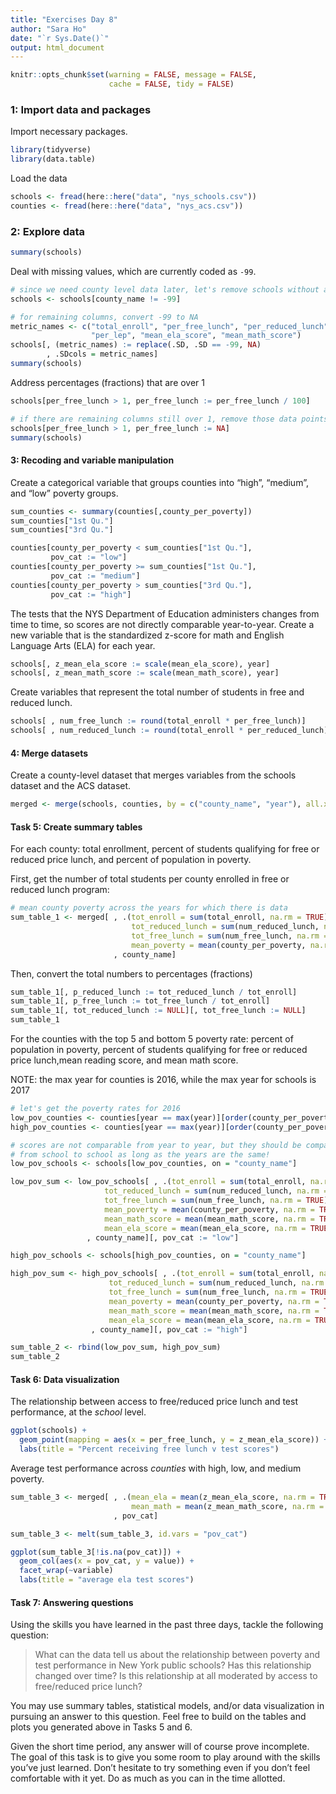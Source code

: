 ```yaml
---
title: "Exercises Day 8"
author: "Sara Ho"
date: "`r Sys.Date()`"
output: html_document
---
```


```r
knitr::opts_chunk$set(warning = FALSE, message = FALSE,
                      cache = FALSE, tidy = FALSE)
```

### 1: Import data and packages 

Import necessary packages.
```r
library(tidyverse)
library(data.table)
```

Load the data
```r
schools <- fread(here::here("data", "nys_schools.csv"))
counties <- fread(here::here("data", "nys_acs.csv"))
```

### 2: Explore data

```r
summary(schools)
```

Deal with missing values, which are currently coded as `-99`.
```r
# since we need county level data later, let's remove schools without a county
schools <- schools[county_name != -99]

# for remaining columns, convert -99 to NA
metric_names <- c("total_enroll", "per_free_lunch", "per_reduced_lunch",
                  "per_lep", "mean_ela_score", "mean_math_score")
schools[, (metric_names) := replace(.SD, .SD == -99, NA)
        , .SDcols = metric_names]
summary(schools)
```

Address percentages (fractions) that are over 1
```r
schools[per_free_lunch > 1, per_free_lunch := per_free_lunch / 100]

# if there are remaining columns still over 1, remove those data points
schools[per_free_lunch > 1, per_free_lunch := NA]
summary(schools)
```

#### 3: Recoding and variable manipulation

Create a categorical variable that groups counties into "high", "medium", and "low" poverty groups.

```r
sum_counties <- summary(counties[,county_per_poverty])
sum_counties["1st Qu."]
sum_counties["3rd Qu."]

counties[county_per_poverty < sum_counties["1st Qu."],
         pov_cat := "low"]
counties[county_per_poverty >= sum_counties["1st Qu."],
         pov_cat := "medium"]
counties[county_per_poverty > sum_counties["3rd Qu."],
         pov_cat := "high"]
```

The tests that the NYS Department of Education administers changes from time to time, so scores are not directly comparable year-to-year. Create a new variable that is the standardized z-score for math and English Language Arts (ELA) for each year.

```r
schools[, z_mean_ela_score := scale(mean_ela_score), year]
schools[, z_mean_math_score := scale(mean_math_score), year]
```

Create variables that represent the total number of students in free and reduced lunch.
```r
schools[ , num_free_lunch := round(total_enroll * per_free_lunch)]
schools[ , num_reduced_lunch := round(total_enroll * per_reduced_lunch)]
```

#### 4: Merge datasets

Create a county-level dataset that merges variables from the schools dataset and the ACS dataset. 

```r
merged <- merge(schools, counties, by = c("county_name", "year"), all.x = TRUE)
```


#### Task 5: Create summary tables

For each county: total enrollment, percent of students qualifying for free or reduced price lunch, and percent of population in poverty.

First, get the number of total students per county enrolled in free or reduced lunch program:

```r
# mean county poverty across the years for which there is data
sum_table_1 <- merged[ , .(tot_enroll = sum(total_enroll, na.rm = TRUE),
                           tot_reduced_lunch = sum(num_reduced_lunch, na.rm = TRUE),
                           tot_free_lunch = sum(num_free_lunch, na.rm = TRUE),
                           mean_poverty = mean(county_per_poverty, na.rm = TRUE))
                       , county_name]
```

Then, convert the total numbers to percentages (fractions)

```r
sum_table_1[, p_reduced_lunch := tot_reduced_lunch / tot_enroll]
sum_table_1[, p_free_lunch := tot_free_lunch / tot_enroll]
sum_table_1[, tot_reduced_lunch := NULL][, tot_free_lunch := NULL]
sum_table_1
```

For the counties with the top 5 and bottom 5 poverty rate: percent of population in poverty, percent of students qualifying for free or reduced price lunch,mean reading score, and mean math score.

NOTE: the max year for counties is 2016, while the max year for schools is 2017

```r
# let's get the poverty rates for 2016
low_pov_counties <- counties[year == max(year)][order(county_per_poverty)] %>% slice(1:5)
high_pov_counties <- counties[year == max(year)][order(county_per_poverty, decreasing = TRUE)] %>% slice(1:5)
```

```r
# scores are not comparable from year to year, but they should be comparable
# from school to school as long as the years are the same!
low_pov_schools <- schools[low_pov_counties, on = "county_name"]

low_pov_sum <- low_pov_schools[ , .(tot_enroll = sum(total_enroll, na.rm = TRUE),
                     tot_reduced_lunch = sum(num_reduced_lunch, na.rm = TRUE),
                     tot_free_lunch = sum(num_free_lunch, na.rm = TRUE),
                     mean_poverty = mean(county_per_poverty, na.rm = TRUE),
                     mean_math_score = mean(mean_math_score, na.rm = TRUE),
                     mean_ela_score = mean(mean_ela_score, na.rm = TRUE))
                 , county_name][, pov_cat := "low"]

high_pov_schools <- schools[high_pov_counties, on = "county_name"]

high_pov_sum <- high_pov_schools[ , .(tot_enroll = sum(total_enroll, na.rm = TRUE),
                      tot_reduced_lunch = sum(num_reduced_lunch, na.rm = TRUE),
                      tot_free_lunch = sum(num_free_lunch, na.rm = TRUE),
                      mean_poverty = mean(county_per_poverty, na.rm = TRUE),
                      mean_math_score = mean(mean_math_score, na.rm = TRUE),
                      mean_ela_score = mean(mean_ela_score, na.rm = TRUE))
                  , county_name][, pov_cat := "high"]

sum_table_2 <- rbind(low_pov_sum, high_pov_sum)
sum_table_2
```

#### Task 6: Data visualization

The relationship between access to free/reduced price lunch and test performance, at the *school* level.

```r
ggplot(schools) + 
  geom_point(mapping = aes(x = per_free_lunch, y = z_mean_ela_score)) + 
  labs(title = "Percent receiving free lunch v test scores")
```


Average test performance across *counties* with high, low, and medium poverty.

```r
sum_table_3 <- merged[ , .(mean_ela = mean(z_mean_ela_score, na.rm = TRUE),
                           mean_math = mean(z_mean_math_score, na.rm = TRUE))
                       , pov_cat]

sum_table_3 <- melt(sum_table_3, id.vars = "pov_cat")

ggplot(sum_table_3[!is.na(pov_cat)]) + 
  geom_col(aes(x = pov_cat, y = value)) + 
  facet_wrap(~variable)
  labs(title = "average ela test scores")
```

#### Task 7: Answering questions


Using the skills you have learned in the past three days, tackle the following question: 

> What can the data tell us about the relationship between poverty and test performance in New York public schools? Has this relationship changed over time? Is this relationship at all moderated by access to free/reduced price lunch?

You may use summary tables, statistical models, and/or data visualization in pursuing an answer to this question. Feel free to build on the tables and plots you generated above in Tasks 5 and 6.

Given the short time period, any answer will of course prove incomplete. The goal of this task is to give you some room to play around with the skills you've just learned. Don't hesitate to try something even if you don't feel comfortable with it yet. Do as much as you can in the time allotted.




